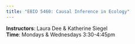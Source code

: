 ```yaml
---
title: "EBIO 5460: Causal Inference in Ecology"
---
```


**Instructors**: Laura Dee & Katherine Siegel  
**Time**: Mondays & Wednesdays 3:30-4:45pm
